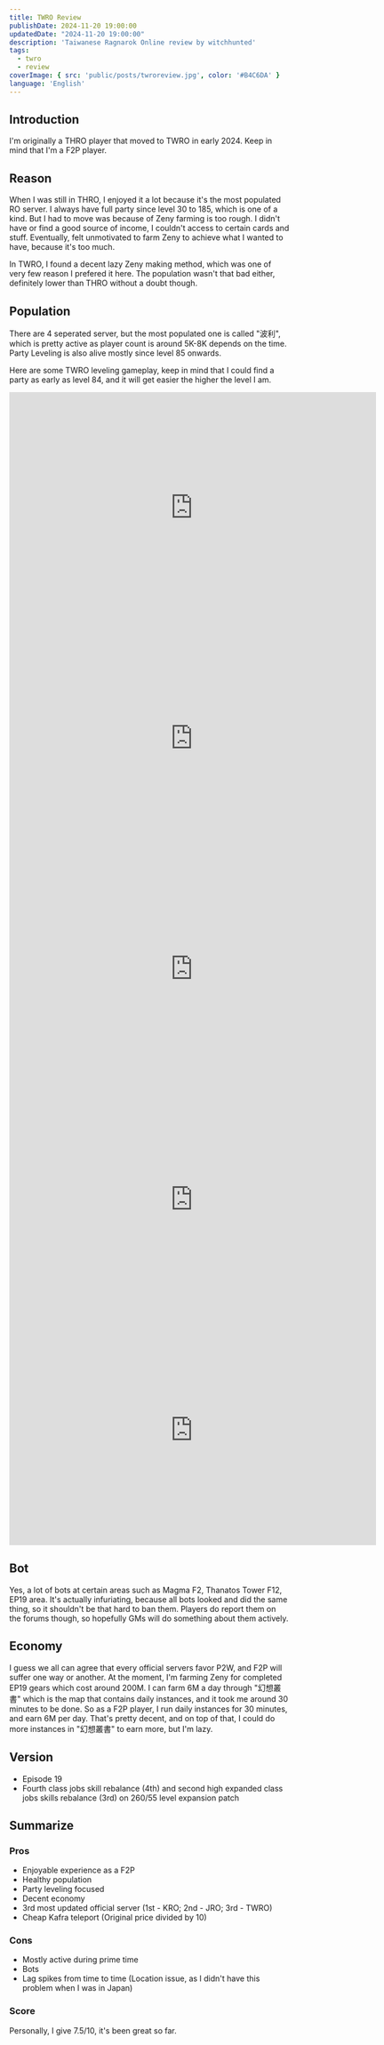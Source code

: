 ```yaml
---
title: TWRO Review
publishDate: 2024-11-20 19:00:00
updatedDate: "2024-11-20 19:00:00"
description: 'Taiwanese Ragnarok Online review by witchhunted'
tags:
  - twro
  - review
coverImage: { src: 'public/posts/twroreview.jpg', color: '#B4C6DA' }
language: 'English'
---
```



## Introduction

I'm originally a THRO player that moved to TWRO in early 2024. Keep in mind that I'm a F2P player.

## Reason

When I was still in THRO, I enjoyed it a lot because it's the most populated RO server. I always have full party since level 30 to 185,
which is one of a kind. But I had to move was because of Zeny farming is too rough.
I didn't have or find a good source of income, I couldn't access to certain cards and stuff.
Eventually, felt unmotivated to farm Zeny to achieve what I wanted to have, because it's too much.

In TWRO, I found a decent lazy Zeny making method, which was one of very few reason I prefered it here. The population wasn't that bad either,
definitely lower than THRO without a doubt though.

## Population

There are 4 seperated server, but the most populated one is called "波利", which is pretty active as player count is around 5K-8K depends on the time.
Party Leveling is also alive mostly since level 85 onwards.

Here are some TWRO leveling gameplay, keep in mind that I could find a party as early as level 84, and it will get easier the higher the level I am.

<Collapse title="Level 84 High Wizard @ ve_fild07">
<span><iframe width="660" height="415" src="https://www.youtube-nocookie.com/embed/bmG--i1_wWI?si=2Fs48PkEfLb_1xON" title="YouTube video player" frameborder="0" allow="accelerometer; autoplay; clipboard-write; encrypted-media; gyroscope; picture-in-picture; web-share" referrerpolicy="strict-origin-when-cross-origin" allowfullscreen></iframe></span>
</Collapse>

<Collapse title="Level 92 High Priest @ ve_fild07">
<span><iframe width="660" height="415" src="https://www.youtube-nocookie.com/embed/WvcgPdpZqvI?si=PPm8hgl--0u96sWa" title="YouTube video player" frameborder="0" allow="accelerometer; autoplay; clipboard-write; encrypted-media; gyroscope; picture-in-picture; web-share" referrerpolicy="strict-origin-when-cross-origin" allowfullscreen></iframe></span>
</Collapse>

<Collapse title="Level 108 High Priest @ Rachel Sanctuary">
<span><iframe width="660" height="415" src="https://www.youtube-nocookie.com/embed/27im4UELDHs?si=JE4fUXWTqaJqDmCg" title="YouTube video player" frameborder="0" allow="accelerometer; autoplay; clipboard-write; encrypted-media; gyroscope; picture-in-picture; web-share" referrerpolicy="strict-origin-when-cross-origin" allowfullscreen></iframe></span>
</Collapse>

<Collapse title="Level 176 Minstrel @ Illusion of Labyrinth">
<span><iframe width="660" height="415" src="https://www.youtube-nocookie.com/embed/UDc6JkVdEMM?si=aKCYUcw1GgxSgGF1" title="YouTube video player" frameborder="0" allow="accelerometer; autoplay; clipboard-write; encrypted-media; gyroscope; picture-in-picture; web-share" referrerpolicy="strict-origin-when-cross-origin" allowfullscreen></iframe></span>
</Collapse>

<Collapse title="Level 192 Minstrel @ Odin F4">
<span><iframe width="660" height="415" src="https://www.youtube-nocookie.com/embed/2EwBMW84Uws?si=CwUSIIG_jwIy8z_2" title="YouTube video player" frameborder="0" allow="accelerometer; autoplay; clipboard-write; encrypted-media; gyroscope; picture-in-picture; web-share" referrerpolicy="strict-origin-when-cross-origin" allowfullscreen></iframe></span>
</Collapse>

## Bot

Yes, a lot of bots at certain areas such as Magma F2, Thanatos Tower F12, EP19 area. It's actually infuriating, because all bots looked and did the same thing,
so it shouldn't be that hard to ban them. Players do report them on the forums though, so hopefully GMs will do something about them actively.

## Economy

I guess we all can agree that every official servers favor P2W, and F2P will suffer one way or another. At the moment, I'm farming Zeny for completed EP19 gears which cost around
200M. I can farm 6M a day through "幻想叢書" which is the map that contains daily instances, and it took me around 30 minutes to be done.
So as a F2P player, I run daily instances for 30 minutes, and earn 6M per day. That's pretty decent, and on top of that, I could do more instances in "幻想叢書" to earn more,
but I'm lazy.

## Version

- Episode 19
- Fourth class jobs skill rebalance (4th) and second high expanded class jobs skills rebalance (3rd) on 260/55 level expansion patch

## Summarize

### Pros

- Enjoyable experience as a F2P
- Healthy population
- Party leveling focused
- Decent economy
- 3rd most updated official server (1st - KRO; 2nd - JRO; 3rd - TWRO)
- Cheap Kafra teleport (Original price divided by 10)

### Cons

- Mostly active during prime time
- Bots
- Lag spikes from time to time (Location issue, as I didn't have this problem when I was in Japan)

### Score

Personally, I give 7.5/10, it's been great so far.